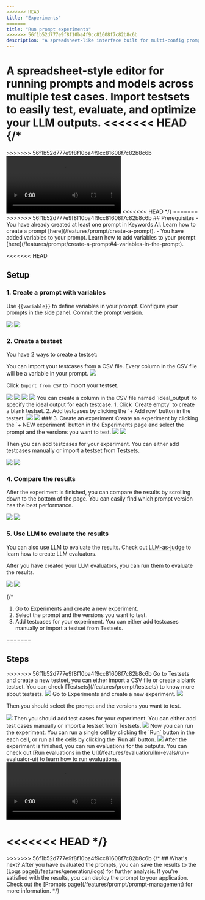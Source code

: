 ```yaml
---
<<<<<<< HEAD
title: "Experiments"
=======
title: "Run prompt experiments"
>>>>>>> 56f1b52d777e9f8f10ba4f9cc81608f7c82b8c6b
description: "A spreadsheet-like interface built for multi-config prompt testing"
---
```


A spreadsheet-style editor for running prompts and models across multiple test cases. Import testsets to easily test, evaluate, and optimize your LLM outputs.
<<<<<<< HEAD
{/* <Frame>
=======
<Frame>
>>>>>>> 56f1b52d777e9f8f10ba4f9cc81608f7c82b8c6b
<video
  controls
  className="w-full aspect-video"
  src="https://keywordsai-static.s3.us-east-1.amazonaws.com/docs/evaluations/llm-evals/lab%2Beval.mp4"
></video>
<<<<<<< HEAD
</Frame> */}
=======
</Frame>
>>>>>>> 56f1b52d777e9f8f10ba4f9cc81608f7c82b8c6b
## Prerequisites
- You have already created at least one prompt in Keywords AI. Learn how to create a prompt [here](/features/prompt/create-a-prompt).
- You have added variables to your prompt. Learn how to add variables to your prompt [here](/features/prompt/create-a-prompt#4-variables-in-the-prompt).

<<<<<<< HEAD
## Setup

### 1. Create a prompt with variables

Use `{{variable}}` to define variables in your prompt. Configure your prompts in the side panel. Commit the prompt version.

<Frame>
<img src="https://keywordsai-static.s3.us-east-1.amazonaws.com/docs/evaluations/experiments/experiments-prompt-light.jpg" className="block dark:hidden" />
<img src="https://keywordsai-static.s3.us-east-1.amazonaws.com/docs/evaluations/experiments/experiments-prompt-dark.jpg" className="hidden dark:block" />
</Frame>

### 2. Create a testset
You have 2 ways to create a testset:

<AccordionGroup>
<Accordion title="Import a CSV file">
You can import your testcases from a CSV file. Every column in the CSV file will be a variable in your prompt.
<Frame>
<img src="https://keywordsai-static.s3.us-east-1.amazonaws.com/docs/evaluations/experiments/experiments-csv.jpg" />
</Frame>

Click `Import from CSV` to import your testset.
<Frame>
<img src="https://keywordsai-static.s3.us-east-1.amazonaws.com/docs/evaluations/experiments/experiments-testsets-light.jpg" className="block dark:hidden" />
<img src="https://keywordsai-static.s3.us-east-1.amazonaws.com/docs/evaluations/experiments/experiments-testsets-dark.jpg" className="hidden dark:block" />
</Frame>

<Frame>
<img src="https://keywordsai-static.s3.us-east-1.amazonaws.com/docs/evaluations/experiments/experiments-testsets-details-light.jpg" className="block dark:hidden" />
<img src="https://keywordsai-static.s3.us-east-1.amazonaws.com/docs/evaluations/experiments/experiments-testsets-details-dark.jpg" className="hidden dark:block" />
</Frame>

<Note>
You can create a column in the CSV file named `ideal_output` to specify the ideal output for each testcase.
</Note>
</Accordion>
<Accordion title="Create a blank testset">
1. Click `Create empty` to create a blank testset.
2. Add testcases by clicking the `+ Add row` button in the testset.
<Frame>
<img src="https://keywordsai-static.s3.us-east-1.amazonaws.com/docs/evaluations/experiments/experiments-testsets-light.jpg" className="block dark:hidden" />
<img src="https://keywordsai-static.s3.us-east-1.amazonaws.com/docs/evaluations/experiments/experiments-testsets-dark.jpg" className="hidden dark:block" />
</Frame>
</Accordion>
</AccordionGroup>
### 3. Create an experiment
Create an experiment by clicking the `+ NEW experiment` button in the Experiments page and select the prompt and the versions you want to test.
<Frame>
<img src="https://keywordsai-static.s3.us-east-1.amazonaws.com/docs/evaluations/experiments/experiments-create-light.jpg" className="block dark:hidden" />
<img src="https://keywordsai-static.s3.us-east-1.amazonaws.com/docs/evaluations/experiments/experiments-create-dark.jpg" className="hidden dark:block" />
</Frame>

Then you can add testcases for your experiment. You can either add testcases manually or import a testset from Testsets.
<Frame>
<img src="https://keywordsai-static.s3.us-east-1.amazonaws.com/docs/evaluations/experiments/experiments-import-testset-light.jpg" className="block dark:hidden" />
<img src="https://keywordsai-static.s3.us-east-1.amazonaws.com/docs/evaluations/experiments/experiments-import-testset-dark.jpg" className="hidden dark:block" />
</Frame>

### 4. Compare the results
After the experiment is finished, you can compare the results by scrolling down to the bottom of the page. You can easily find which prompt version has the best performance.
<Frame>
<img src="https://keywordsai-static.s3.us-east-1.amazonaws.com/docs/evaluations/experiments/experiments-runs-results-light.jpg" className="block dark:hidden" />
<img src="https://keywordsai-static.s3.us-east-1.amazonaws.com/docs/evaluations/experiments/experiments-runs-results-dark.jpg" className="hidden dark:block" />
</Frame>

### 5. Use LLM to evaluate the results
You can also use LLM to evaluate the results. Check out [LLM-as-judge](/features/evaluation/llm-evals/llm-evaluator) to learn how to create LLM evaluators.

After you have created your LLM evaluators, you can run them to evaluate the results.

<Frame>
<img src="https://keywordsai-static.s3.us-east-1.amazonaws.com/docs/evaluations/experiments/experiments-evals-light.jpg" className="block dark:hidden" />
<img src="https://keywordsai-static.s3.us-east-1.amazonaws.com/docs/evaluations/experiments/experiments-evals-dark.jpg" className="hidden dark:block" />
</Frame>


{/* <Steps>
1. Go to Experiments and create a new experiment.
2. Select the prompt and the versions you want to test.
3. Add testcases for your experiment. You can either add testcases manually or import a testset from Testsets.

=======
## Steps
<Steps>
>>>>>>> 56f1b52d777e9f8f10ba4f9cc81608f7c82b8c6b

<Step title="Create a testset (optional)">
Go to Testsets and create a new testset, you can either import a CSV file or create a blank testset. You can check [Testsets](/features/prompt/testsets) to know more about testsets.
<Frame>
<img src="https://keywordsai-static.s3.us-east-1.amazonaws.com/docs/evaluations/llm-evals/experiments/testset-create.png" />
</Frame>
</Step>

<Step title="Create an experiment">
Go to Experiments and create a new experiment.
<Frame>
<img src="https://keywordsai-static.s3.us-east-1.amazonaws.com/docs/evaluations/llm-evals/experiments/experiment-create.png" />
</Frame>

Then you should select the prompt and the versions you want to test. 
<Frame>
<img src="https://keywordsai-static.s3.us-east-1.amazonaws.com/docs/evaluations/llm-evals/experiments/experiment-select-prompt.png" />
</Frame>
</Step>

<Step title="Add test cases">
Then you should add test cases for your experiment. You can either add test cases manually or import a testset from Testsets.
<Frame>
<img src="https://keywordsai-static.s3.us-east-1.amazonaws.com/docs/evaluations/llm-evals/experiments/add-testcases.png" />
</Frame>
</Step>

<Step title="Run the experiment">
Now you can run the experiment. You can run a single cell by clicking the `Run` button in the each cell, or run all the cells by clicking the `Run all` button.
<Frame>
<img src="https://keywordsai-static.s3.us-east-1.amazonaws.com/docs/evaluations/llm-evals/experiments/run-experiments.png" />
</Frame>
</Step>

<Step title="Run evaluations for outputs">
After the experiment is finished, you can run evaluations for the outputs. You can check out [Run evaluations in the UI](/features/evaluation/llm-evals/run-evaluator-ui) to learn how to run evaluations.
<Frame>
<video
  controls
  className="w-full aspect-video"
  src="https://keywordsai-static.s3.us-east-1.amazonaws.com/docs/evaluations/llm-evals/experiments/evals-result.mp4"
></video>
</Frame>
</Step>

<<<<<<< HEAD
</Steps> */}
=======
</Steps>
>>>>>>> 56f1b52d777e9f8f10ba4f9cc81608f7c82b8c6b
{/* 
## What's next?
After you have evaluated the prompts, you can save the results to the [Logs page](/features/generation/logs) for further analysis. If you're satisfied with the results, you can deploy the prompt to your application. Check out the [Prompts page](/features/prompt/prompt-management) for more information.  */}